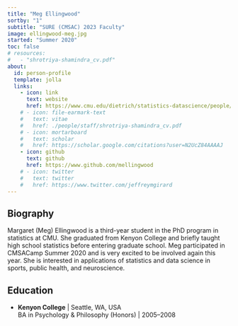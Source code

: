 ```yaml
---
title: "Meg Ellingwood"
sortby: "1"
subtitle: "SURE (CMSAC) 2023 Faculty"
image: ellingwood-meg.jpg
started: "Summer 2020"
toc: false
# resources: 
#   - "shrotriya-shamindra_cv.pdf"
about:
  id: person-profile
  template: jolla
  links:
    - icon: link
      text: website
      href: https://www.cmu.edu/dietrich/statistics-datascience/people/phd/margaret-ellingwood.html
    # - icon: file-earmark-text
    #   text: vitae
    #   href: ./people/staff/shrotriya-shamindra_cv.pdf
    # - icon: mortarboard
    #   text: scholar
    #   href: https://scholar.google.com/citations?user=N2UcZ84AAAAJ
    - icon: github
      text: github
      href: https://www.github.com/mellingwood
    # - icon: twitter
    #   text: twitter
    #   href: https://www.twitter.com/jeffreymgirard
---
```


:::{#person-profile}
:::

## Biography
Margaret (Meg) Ellingwood is a third-year student in the PhD program in statistics at CMU. She graduated from Kenyon College and briefly taught high school statistics before entering graduate school. Meg participated in CMSACamp Summer 2020 and is very excited to be involved again this year. She is interested in applications of statistics and data science in sports, public health, and neuroscience.

## Education

- **Kenyon College** | Seattle, WA, USA<br />
  BA in Psychology & Philosophy (Honors) | 2005–2008
